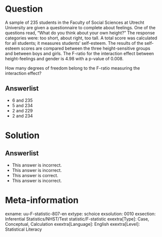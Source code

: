Question
========
  
A sample of 235 students in the Faculty of Social Sciences at Utrecht University are given a questionnaire to complete about feelings. One of the questions read, "What do you think about your own height?" The response categories were: too short, about right, too tall. A total score was calculated for all students; it measures students' self-esteem. The results of the self-esteem scores are compared between the three height-sensitive groups and between boys and girls. The F-ratio for the interaction effect between height-feelings and gender is 4.98 with a p-value of 0.008.

How many degrees of freedom belong to the F-ratio measuring the interaction effect?

  
Answerlist
----------
* 6 and 235
* 5 and 234
* 2 and 229
* 2 and 234

Solution
========

Answerlist
----------
* This answer is incorrect.
* This answer is incorrect.
* This answer is correct.
* This answer is incorrect.

Meta-information
================
exname: uu-F-statistic-807-en
extype: schoice
exsolution: 0010
exsection: Inferential Statistics/NHST/Test statistic/F-statistic
exextra[Type]: Case, Conceptual, Calculation
exextra[Language]: English
exextra[Level]: Statistical Literacy